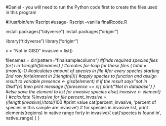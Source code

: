 #Daniel - you will need to run the Python code first to create the files used in this program

#!/usr/bin/env Rscript
#usage- Rscript --vanilla finalRcode.R

install.packages("tidyverse")
install.packages("originr")

library("tidyverse")
library("originr")

x = "Not in GISD"
invasive = list()

filenames = dir(pattern="finalsamplecolumn*") #finds required species files
for( i in 1:length(filenames) ) #creates for-loop for those files
{
  total = (nrow(i)-1) #calculates amount of species in file
  #for every species starting 2nd row
  for(element in 2:length(i)){
    #apply species to function and assign result to variable
    presence <- gisd(element)
    # if the result says "not in Gisd"(x) then print message
    if(presence == x){
      print("Not in database")
    }
    #else save the element to list for invasive species
    else{ invasive <- element}
  }
  #calculate %invasive for file
  percent_invasive = ((length(invasive))/total)*100
  #print value
  cat(percent_invasive, 'percent of species in this sample are invasive') 
  # for species in invasive list, print elements(regions) in native range
  for(y in invasive){
    cat('species is found in', native_range)
  }
} 
